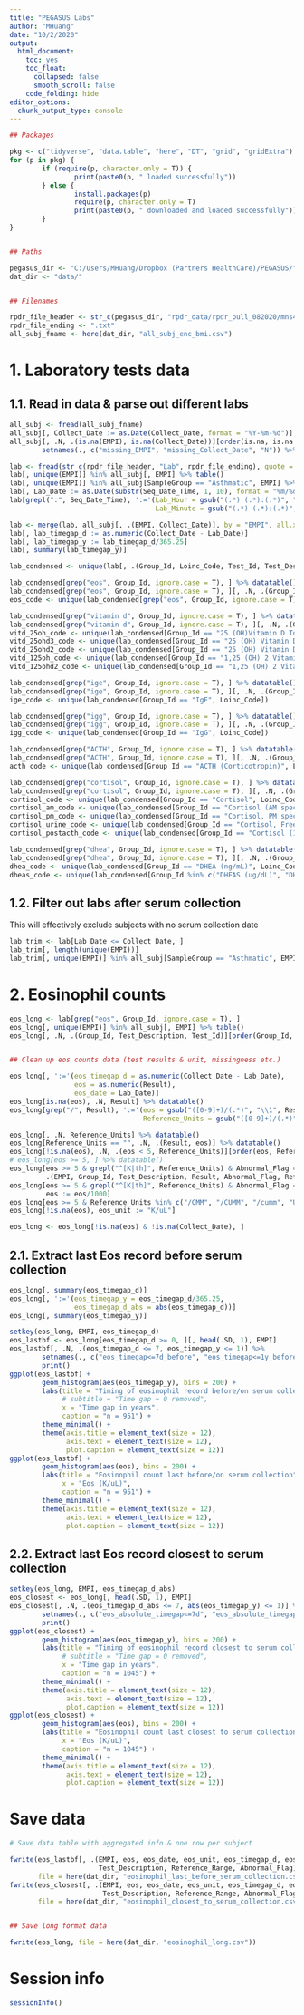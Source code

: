 ```yaml
---
title: "PEGASUS Labs"
author: "MHuang"
date: "10/2/2020"
output: 
  html_document: 
    toc: yes
    toc_float: 
      collapsed: false
      smooth_scroll: false
    code_folding: hide
editor_options: 
  chunk_output_type: console
---
```


```r

## Packages

pkg <- c("tidyverse", "data.table", "here", "DT", "grid", "gridExtra")
for (p in pkg) {
        if (require(p, character.only = T)) {
                print(paste0(p, " loaded successfully"))
        } else {
                install.packages(p)
                require(p, character.only = T)
                print(paste0(p, " downloaded and loaded successfully"))
        }
}


## Paths

pegasus_dir <- "C:/Users/MHuang/Dropbox (Partners HealthCare)/PEGASUS/"
dat_dir <- "data/"


## Filenames

rpdr_file_header <- str_c(pegasus_dir, "rpdr_data/rpdr_pull_082020/mns43_083120164337973193_")
rpdr_file_ending <- ".txt" 
all_subj_fname <- here(dat_dir, "all_subj_enc_bmi.csv")

```

# 1. Laboratory tests data
## 1.1. Read in data & parse out different labs

```r

all_subj <- fread(all_subj_fname)
all_subj[, Collect_Date := as.Date(Collect_Date, format = "%Y-%m-%d")]
all_subj[, .N, .(is.na(EMPI), is.na(Collect_Date))][order(is.na, is.na.1)] %>% 
        setnames(., c("missing_EMPI", "missing_Collect_Date", "N")) %>% print()

lab <- fread(str_c(rpdr_file_header, "Lab", rpdr_file_ending), quote = "")
lab[, unique(EMPI)] %in% all_subj[, EMPI] %>% table()
lab[, unique(EMPI)] %in% all_subj[SampleGroup == "Asthmatic", EMPI] %>% table()
lab[, Lab_Date := as.Date(substr(Seq_Date_Time, 1, 10), format = "%m/%d/%Y")]
lab[grepl(":", Seq_Date_Time), ':='(Lab_Hour = gsub("(.*) (.*):(.*)", "\\2", Seq_Date_Time), 
                                    Lab_Minute = gsub("(.*) (.*):(.*)", "\\3", Seq_Date_Time))]

lab <- merge(lab, all_subj[, .(EMPI, Collect_Date)], by = "EMPI", all.x = T)
lab[, lab_timegap_d := as.numeric(Collect_Date - Lab_Date)]
lab[, lab_timegap_y := lab_timegap_d/365.25]
lab[, summary(lab_timegap_y)]

lab_condensed <- unique(lab[, .(Group_Id, Loinc_Code, Test_Id, Test_Description, Specimen_Type)])

lab_condensed[grep("eos", Group_Id, ignore.case = T), ] %>% datatable()
lab_condensed[grep("eos", Group_Id, ignore.case = T), ][, .N, .(Group_Id, Loinc_Code)]
eos_code <- unique(lab_condensed[grep("eos", Group_Id, ignore.case = T), Loinc_Code])

lab_condensed[grep("vitamin d", Group_Id, ignore.case = T), ] %>% datatable()
lab_condensed[grep("vitamin d", Group_Id, ignore.case = T), ][, .N, .(Group_Id, Loinc_Code)]
vitd_25oh_code <- unique(lab_condensed[Group_Id == "25 (OH)Vitamin D Total", Loinc_Code])
vitd_25ohd3_code <- unique(lab_condensed[Group_Id == "25 (OH) Vitamin D3", Loinc_Code])
vitd_25ohd2_code <- unique(lab_condensed[Group_Id == "25 (OH) Vitamin D2", Loinc_Code])
vitd_125oh_code <- unique(lab_condensed[Group_Id == "1,25 (OH) 2 Vitamin D", Loinc_Code])
vitd_125ohd2_code <- unique(lab_condensed[Group_Id == "1,25 (OH) 2 Vitamin D2", Loinc_Code])

lab_condensed[grep("ige", Group_Id, ignore.case = T), ] %>% datatable()
lab_condensed[grep("ige", Group_Id, ignore.case = T), ][, .N, .(Group_Id, Loinc_Code)]
ige_code <- unique(lab_condensed[Group_Id == "IgE", Loinc_Code])

lab_condensed[grep("igg", Group_Id, ignore.case = T), ] %>% datatable()
lab_condensed[grep("igg", Group_Id, ignore.case = T), ][, .N, .(Group_Id, Loinc_Code)]
igg_code <- unique(lab_condensed[Group_Id == "IgG", Loinc_Code])

lab_condensed[grep("ACTH", Group_Id, ignore.case = T), ] %>% datatable()
lab_condensed[grep("ACTH", Group_Id, ignore.case = T), ][, .N, .(Group_Id, Loinc_Code)]
acth_code <- unique(lab_condensed[Group_Id == "ACTH (Corticotropin)", Loinc_Code])

lab_condensed[grep("cortisol", Group_Id, ignore.case = T), ] %>% datatable()
lab_condensed[grep("cortisol", Group_Id, ignore.case = T), ][, .N, .(Group_Id, Loinc_Code)]
cortisol_code <- unique(lab_condensed[Group_Id == "Cortisol", Loinc_Code])
cortisol_am_code <- unique(lab_condensed[Group_Id == "Cortisol (AM specimen)", Loinc_Code])
cortisol_pm_code <- unique(lab_condensed[Group_Id == "Cortisol, PM specimen", Loinc_Code])
cortisol_urine_code <- unique(lab_condensed[Group_Id == "Cortisol, Free (timed urine)", Loinc_Code])
cortisol_postacth_code <- unique(lab_condensed[Group_Id == "Cortisol (1hr post ACTH)", Loinc_Code])

lab_condensed[grep("dhea", Group_Id, ignore.case = T), ] %>% datatable()
lab_condensed[grep("dhea", Group_Id, ignore.case = T), ][, .N, .(Group_Id, Loinc_Code)]
dhea_code <- unique(lab_condensed[Group_Id == "DHEA (ng/mL)", Loinc_Code])
dheas_code <- unique(lab_condensed[Group_Id %in% c("DHEAS (ug/dL)", "DHEAS (ug/mL)"), Loinc_Code])

```

## 1.2. Filter out labs after serum collection

This will effectively exclude subjects with no serum collection date

```r

lab_trim <- lab[Lab_Date <= Collect_Date, ]
lab_trim[, length(unique(EMPI))] 
lab_trim[, unique(EMPI)] %in% all_subj[SampleGroup == "Asthmatic", EMPI] %>% table()

```

# 2. Eosinophil counts

```r

eos_long <- lab[grep("eos", Group_Id, ignore.case = T), ]
eos_long[, unique(EMPI)] %in% all_subj[, EMPI] %>% table()
eos_long[, .N, .(Group_Id, Test_Description, Test_Id)][order(Group_Id, Test_Description)] %>% datatable()


## Clean up eos counts data (test results & unit, missingness etc.)

eos_long[, ':='(eos_timegap_d = as.numeric(Collect_Date - Lab_Date), 
                eos = as.numeric(Result), 
                eos_date = Lab_Date)]
eos_long[is.na(eos), .N, Result] %>% datatable()
eos_long[grep("/", Result), ':='(eos = gsub("([0-9]+)/(.*)", "\\1", Result) %>% as.numeric(), 
                                 Reference_Units = gsub("([0-9]+)/(.*)", "/\\2", Result))]

eos_long[, .N, Reference_Units] %>% datatable()
eos_long[Reference_Units == "", .N, .(Result, eos)] %>% datatable()
eos_long[!is.na(eos), .N, .(eos < 5, Reference_Units)][order(eos, Reference_Units)] %>% datatable()
# eos_long[eos >= 5, ] %>% datatable()
eos_long[eos >= 5 & grepl("^[K|th]", Reference_Units) & Abnormal_Flag == "", 
         .(EMPI, Group_Id, Test_Description, Result, Abnormal_Flag, Reference_Units, Reference_Range, eos)]
eos_long[eos >= 5 & grepl("^[K|th]", Reference_Units) & Abnormal_Flag == "", 
         eos := eos/1000]
eos_long[eos >= 5 & Reference_Units %in% c("/CMM", "/CUMM", "/cumm", "UL"), eos := eos/1000]
eos_long[!is.na(eos), eos_unit := "K/uL"]

eos_long <- eos_long[!is.na(eos) & !is.na(Collect_Date), ]

```

## 2.1. Extract last Eos record before serum collection

```r

eos_long[, summary(eos_timegap_d)]
eos_long[, ':='(eos_timegap_y = eos_timegap_d/365.25, 
                eos_timegap_d_abs = abs(eos_timegap_d))]
eos_long[, summary(eos_timegap_y)]

setkey(eos_long, EMPI, eos_timegap_d)
eos_lastbf <- eos_long[eos_timegap_d >= 0, ][, head(.SD, 1), EMPI]
eos_lastbf[, .N, .(eos_timegap_d <= 7, eos_timegap_y <= 1)] %>% 
        setnames(., c("eos_timegap<=7d_before", "eos_timegap<=1y_before", "N")) %>%
        print()
ggplot(eos_lastbf) + 
        geom_histogram(aes(eos_timegap_y), bins = 200) + 
        labs(title = "Timing of eosinophil record before/on serum collection", 
             # subtitle = "Time gap = 0 removed", 
             x = "Time gap in years", 
             caption = "n = 951") + 
        theme_minimal() + 
        theme(axis.title = element_text(size = 12), 
              axis.text = element_text(size = 12), 
              plot.caption = element_text(size = 12))
ggplot(eos_lastbf) +
        geom_histogram(aes(eos), bins = 200) +
        labs(title = "Eosinophil count last before/on serum collection",
             x = "Eos (K/uL)",
             caption = "n = 951") +
        theme_minimal() +
        theme(axis.title = element_text(size = 12),
              axis.text = element_text(size = 12),
              plot.caption = element_text(size = 12))

```

## 2.2. Extract last Eos record closest to serum collection

```r

setkey(eos_long, EMPI, eos_timegap_d_abs)
eos_closest <- eos_long[, head(.SD, 1), EMPI]
eos_closest[, .N, .(eos_timegap_d_abs <= 7, abs(eos_timegap_y) <= 1)] %>% 
        setnames(., c("eos_absolute_timegap<=7d", "eos_absolute_timegap<=1y", "N")) %>%
        print()
ggplot(eos_closest) + 
        geom_histogram(aes(eos_timegap_y), bins = 200) + 
        labs(title = "Timing of eosinophil record closest to serum collection", 
             # subtitle = "Time gap = 0 removed", 
             x = "Time gap in years", 
             caption = "n = 1045") + 
        theme_minimal() + 
        theme(axis.title = element_text(size = 12), 
              axis.text = element_text(size = 12), 
              plot.caption = element_text(size = 12))
ggplot(eos_closest) +
        geom_histogram(aes(eos), bins = 200) +
        labs(title = "Eosinophil count last closest to serum collection",
             x = "Eos (K/uL)",
             caption = "n = 1045") +
        theme_minimal() +
        theme(axis.title = element_text(size = 12),
              axis.text = element_text(size = 12),
              plot.caption = element_text(size = 12))

```

# Save data

```r

# Save data table with aggregated info & one row per subject

fwrite(eos_lastbf[, .(EMPI, eos, eos_date, eos_unit, eos_timegap_d, eos_timegap_y, Group_Id, 
                      Test_Description, Reference_Range, Abnormal_Flag)], 
       file = here(dat_dir, "eosinophil_last_before_serum_collection.csv"))
fwrite(eos_closest[, .(EMPI, eos, eos_date, eos_unit, eos_timegap_d, eos_timegap_y, Group_Id, 
                       Test_Description, Reference_Range, Abnormal_Flag)], 
       file = here(dat_dir, "eosinophil_closest_to_serum_collection.csv"))


## Save long format data

fwrite(eos_long, file = here(dat_dir, "eosinophil_long.csv"))

```

# Session info

```r

sessionInfo()

```
